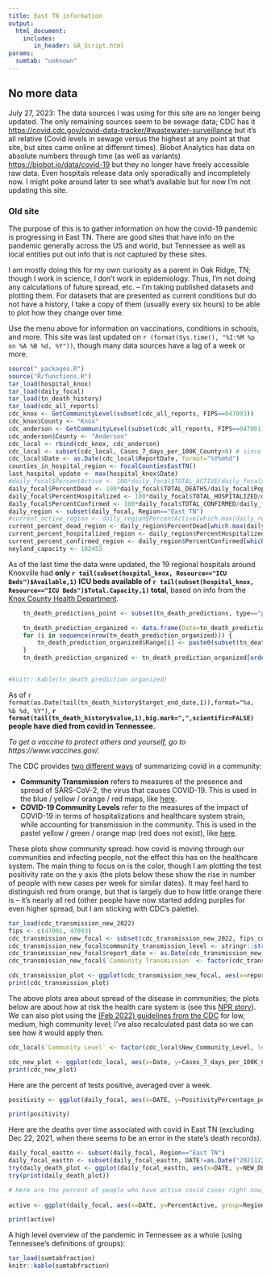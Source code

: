 ```yaml
---
title: East TN information
output:
  html_document:
    includes:
       in_header: GA_Script.html
params:
  sumtab: "unknown"
---
```


## No more data

July 27, 2023: The data sources I was using for this site are no longer being updated. The only remaining sources seem to be sewage data; CDC has it [https://covid.cdc.gov/covid-data-tracker/#wastewater-surveillance](here) but it's all relative (Covid levels in sewage versus the highest at any point at that site, but sites came online at different times). Biobot Analytics has data on absolute numbers through time (as well as variants) [https://biobot.io/data/covid-19](here) but they no longer have freely accessible raw data. Even hospitals release data only sporadically and incompletely now. I might poke around later to see what's available but for now I'm not updating this site.

### Old site

The purpose of this is to gather information on how the covid-19 pandemic is progressing in East TN. There are good sites that have info on the pandemic generally across the US and world, but Tennessee as well as local entities put out info that is not captured by these sites. 

I am mostly doing this for my own curiosity as a parent in Oak Ridge, TN; though I work in science, I don't work in epidemiology. Thus, I'm not doing any calculations of future spread, etc. -- I'm taking published datasets and plotting them. For datasets that are presented as current conditions but do not have a history, I take a copy of them (usually every six hours) to be able to plot how they change over time.

Use the menu above for information on vaccinations, conditions in schools, and more. This site was last updated on `r (format(Sys.time(), "%I:%M %p on %A %B %d, %Y"))`, though many data sources have a lag of a week or more. 

```r
source("_packages.R")
source("R/functions.R")
tar_load(hospital_knox)
tar_load(daily_focal)
tar_load(tn_death_history)
tar_load(cdc_all_reports)
cdc_knox <- GetCommunityLevel(subset(cdc_all_reports, FIPS==047093))
cdc_knox$County <- "Knox"
cdc_anderson <- GetCommunityLevel(subset(cdc_all_reports, FIPS==047001))
cdc_anderson$County <- "Anderson"
cdc_local <- rbind(cdc_knox, cdc_anderson) 
cdc_local <- subset(cdc_local, Cases_7_days_per_100K_County>0) # since these reflect lack of reporting
cdc_local$Date <- as.Date(cdc_local$ReportDate, format="%Y%m%d")
counties_in_hospital_region <- FocalCountiesEastTN()
last_hospital_update <- max(hospital_knox$Date)
#daily_focal$PercentActive <- 100*daily_focal$TOTAL_ACTIVE/daily_focal$Population
daily_focal$PercentDead <- 100*daily_focal$TOTAL_DEATHS/daily_focal$Population
daily_focal$PercentHospitalized <- 100*daily_focal$TOTAL_HOSPITALIZED/daily_focal$Population
daily_focal$PercentConfirmed <- 100*daily_focal$TOTAL_CONFIRMED/daily_focal$Population
daily_region <- subset(daily_focal, Region=="East TN")
#current_active_region <- daily_region$PercentActive[which.max(daily_region$DATE)]
current_percent_dead_region <- daily_region$PercentDead[which.max(daily_region$DATE)]
current_percent_hospitalized_region <- daily_region$PercentHospitalized[which.max(daily_region$DATE)]
current_percent_confirmed_region <- daily_region$PercentConfirmed[which.max(daily_region$DATE)]
neyland_capacity <- 102455
```

As of the last time the data were updated, the 19 regional hospitals around Knoxville had **only `r tail(subset(hospital_knox, Resource=="ICU Beds")$Available,1)` ICU beds available of `r tail(subset(hospital_knox, Resource=="ICU Beds")$Total.Capacity,1)` total**, based on info from the [Knox County Health Department](https://covid.knoxcountytn.gov/case-count.html).

```r

	tn_death_predictions_point <- subset(tn_death_predictions, type=="point")

	tn_death_prediction_organized <- data.frame(Date=tn_death_predictions_point$target_end_date,Expected_Deaths=tn_death_predictions_point$value, Range=rep(NA, nrow(tn_death_predictions_point)))
	for (i in sequence(nrow(tn_death_prediction_organized))) {
		tn_death_prediction_organized$Range[i] <- paste0(subset(tn_death_predictions, quantile==0.025 & target_end_date== tn_death_prediction_organized$Date[i])$value, "-", subset(tn_death_predictions, quantile==0.975 & target_end_date== tn_death_prediction_organized$Date[i])$value)
	}
	tn_death_prediction_organized <- tn_death_prediction_organized[order(tn_death_prediction_organized$Date),]


#knitr::kable(tn_death_prediction_organized)
```

As of `r format(as.Date(tail(tn_death_history$target_end_date,1)),format="%a, %b %d, %Y")`, **`r format(tail(tn_death_history$value,1),big.mark=",",scientific=FALSE)` people have died from covid in Tennessee.** 

*To get a vaccine to protect others and yourself, go to https://www.vaccines.gov/.*

<p>The CDC provides <a
href="https://www.cdc.gov/coronavirus/2019-ncov/science/science-briefs/indicators-monitoring-community-levels.html">two
different ways</a> of summarizing covid in a community:</p>
<ul>
<li><strong>Community Transmission</strong> refers to measures of the
presence and spread of SARS-CoV-2, the virus that causes COVID-19. This
is used in the blue / yellow / orange / red maps, like <a
href="https://covid.cdc.gov/covid-data-tracker/#county-view?list_select_state=all_states&amp;list_select_county=all_counties&amp;data-type=Risk&amp;null=Risk">here</a>.</li>
<li><strong>COVID-19 Community Levels</strong> refer to the measures of
the impact of COVID-19 in terms of hospitalizations and healthcare
system strain, while accounting for transmission in the community. This
is used in the pastel yellow / green / orange map (red does not exist),
like <a
href="https://covid.cdc.gov/covid-data-tracker/#county-view?list_select_state=all_states&amp;list_select_county=all_counties&amp;data-type=CommunityLevels&amp;null=CommunityLevels">here</a>.</li>
</ul>

These plots show community spread: how covid is moving through our communities and infecting people, not the effect this has on the healthcare system. The main thing to focus on is the color, though I am plotting the test positivity rate on the y axis (the plots below these show the rise in number of people with new cases per week for similar dates). It may feel hard to distinguish red from orange, but that is largely due to how little orange there is -- it's nearly all red (other people have now started adding purples for even higher spread, but I am sticking with CDC's palette). 

```r
tar_load(cdc_transmission_new_2022)
fips <- c(47001, 47093)
cdc_transmission_new_focal <- subset(cdc_transmission_new_2022, fips_code %in%  fips)
cdc_transmission_new_focal$community_transmission_level <- stringr::str_to_title(cdc_transmission_new_focal$community_transmission_level)
cdc_transmission_new_focal$report_date <- as.Date(cdc_transmission_new_focal$report_date, format="%Y/%m/%d") # 2021/08/29
cdc_transmission_new_focal$`Community Transmission` <- factor(cdc_transmission_new_focal$community_transmission_level, levels = c("Low", "Moderate", "Substantial", "High"))

cdc_transmission_plot <- ggplot(cdc_transmission_new_focal, aes(x=report_date, y=percent_test_results_reported_positive_last_7_days, color=`Community Transmission`)) + scale_color_manual(values=c("skyblue1", "yellow2", "sandybrown", "red")) + geom_point() + ylab("Test positivity rate") + xlab("Date") + facet_wrap(~ county_name, ncol=1)
print(cdc_transmission_plot)
```


The above plots area about spread of the disease in communities; the plots below are about how at risk the health care system is (see this [NPR story](https://www.npr.org/sections/health-shots/2022/03/10/1085797307/cdcs-new-covid-metrics-can-leave-individuals-struggling-to-understand-their-risk)). We can also plot using the [(Feb 2022) guidelines from the CDC](https://www.cdc.gov/coronavirus/2019-ncov/your-health/covid-by-county.html) for low, medium, high community level; I've also recalculated past data so we can see how it would apply then. 


```r
cdc_local$`Community Level` <- factor(cdc_local$New_Community_Level, levels = c("Low", "Medium", "High"))

cdc_new_plot <- ggplot(cdc_local, aes(x=Date, y=Cases_7_days_per_100K_County, color=`Community Level`)) + scale_color_manual(values=c("mediumseagreen", "goldenrod2", "orangered2")) + geom_point() + ylab("Seven day number of covid cases per 100K people") + xlab("Date") + facet_wrap(~ County, ncol=1)
print(cdc_new_plot)
```


Here are the percent of tests positive, averaged over a week.

```r

positivity <- ggplot(daily_focal, aes(x=DATE, y=PositivityPercentage_per_week, group=Region)) + geom_line(aes(colour=Region)) + ylab("Percent of positive tests reported to state") + xlab("Date") + ylim(0,NA)  + scale_colour_viridis_d(end=0.8) + theme_light() + theme(legend.justification = c(0, 1), legend.position = c(0.1, .9))

print(positivity)
```



Here are the deaths over time associated with covid in East TN (excluding Dec 22, 2021, when there seems to be an error in the state's death records).  

```r
daily_focal_easttn <- subset(daily_focal, Region=="East TN")
daily_focal_easttn <- subset(daily_focal_easttn, DATE!=as.Date("20211222", format="%Y%m%d"))
try(daily_death_plot <- ggplot(daily_focal_easttn, aes(x=DATE, y=NEW_DEATHS)) + theme_light() + geom_ma(aes( linetype="a"), n=7) +  guides(linetype = "none") + ylab("Deaths per day (7 day average)") + xlab("Date") + ggtitle("Covid-Associated Deaths in East TN") )
try(print(daily_death_plot))

```



```r
# Here are the percent of people who have active covid cases right now, who have tested and gotten positive tests, *and* who have reported this to the state. 
 
active <- ggplot(daily_focal, aes(x=DATE, y=PercentActive, group=Region)) + geom_line(aes(colour=Region)) + ylab("Percent of people with active covid infections each day") + xlab("Date") + ylim(0,NA)  + scale_colour_viridis_d(end=0.8) + theme_light() + theme(legend.justification = c(0, 1), legend.position = c(0.1, .9)) 

print(active)
```



A high level overview of the pandemic in Tennessee as a whole (using Tennessee's definitions of groups):

```r
tar_load(sumtabfraction)
knitr::kable(sumtabfraction)
```
